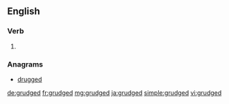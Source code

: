 ==English==

===Verb===
{{head|en}}

# {{en-past of|grudge}}

===Anagrams===
* [[drugged#English|drugged]]

[[de:grudged]]
[[fr:grudged]]
[[mg:grudged]]
[[ja:grudged]]
[[simple:grudged]]
[[vi:grudged]]